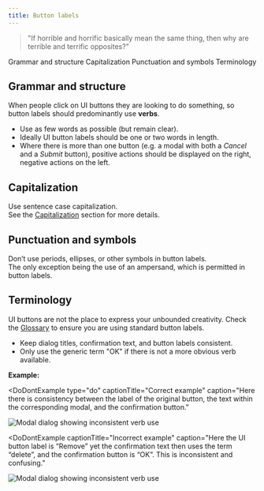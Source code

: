 ```yaml
---
title: Button labels
---
```


> "If horrible and horrific basically mean the same thing, then why are terrible and terrific opposites?"

<AnchorLinks>
  <AnchorLink>Grammar and structure</AnchorLink>
  <AnchorLink>Capitalization</AnchorLink>
  <AnchorLink>Punctuation and symbols</AnchorLink>
  <AnchorLink>Terminology</AnchorLink>
</AnchorLinks>

## Grammar and structure

When people click on UI buttons they are looking to do something, so button labels should predominantly use **verbs**.

- Use as few words as possible (but remain clear).
- Ideally UI button labels should be one or two words in length.
- Where there is more than one button (e.g. a modal with both a _Cancel_ and a _Submit_ button), positive actions should be displayed on the right, negative actions on the left.

<Row>
  <Column colMd={4} colLg={4}>
    <DoDontExample type="do" text="Sign up" aspectRatio="1:1" />
  </Column>
  <Column colMd={4} colLg={4}>
    <DoDontExample
      text="Yes, sign me up for the free trial"
      aspectRatio="1:1"
    />
  </Column>
</Row>

## Capitalization

Use sentence case capitalization.  
See the [Capitalization](capitalization) section for more details.

<Row>
  <Column colMd={4} colLg={4}>
    <DoDontExample type="do" text="Log in" aspectRatio="1:1" />
  </Column>
  <Column colMd={4} colLg={4}>
    <DoDontExample text="Log In" aspectRatio="1:1" />
  </Column>
</Row>

## Punctuation and symbols

Don’t use periods, ellipses, or other symbols in button labels.  
The only exception being the use of an ampersand, which is permitted in button labels.

<Row>
  <Column colMd={4} colLg={4}>
    <DoDontExample
      type="do"
      text="Publish app"
      aspectRatio="1:1"
    />
  </Column>
  <Column colMd={4} colLg={4}>
    <DoDontExample
      text="Publish app."
      aspectRatio="1:1"
    />
  </Column>
</Row>
<Row>
  <Column colMd={4} colLg={4}>
    <DoDontExample
      type="do"
      text="Preferences"
      aspectRatio="1:1"
    />
  </Column>
  <Column colMd={4} colLg={4}>
    <DoDontExample
      text="Preferences..."
      aspectRatio="1:1"
    />
  </Column>
</Row>
<Row>
  <Column colMd={4} colLg={4}>
    <DoDontExample
      type="do"
      text="Save & continue"
      aspectRatio="1:1"
    />
  </Column>
  <Column colMd={4} colLg={4}>
    <DoDontExample
      text="Save + continue"
      aspectRatio="1:1"
    />
  </Column>
</Row>

## Terminology

UI buttons are not the place to express your unbounded creativity. Check the [Glossary](glossary) to 
ensure you are using standard button labels.


- Keep dialog titles, confirmation text, and button labels consistent.
- Only use the generic term "OK" if there is not a more obvious verb available.

**Example:**


<Row>
  <Column colMd={8} colLg={8}>

<DoDontExample
  type="do"
  captionTitle="Correct example"
  caption="Here there is consistency between the label of the original button, the text within 
the corresponding modal, and the confirmation button."
>

![Modal dialog showing inconsistent verb use](images/Button_label_correct.png)

</DoDontExample>

  </Column>
</Row>
<Row>
  <Column colMd={8} colLg={8}>

<DoDontExample
  captionTitle="Incorrect example"
  caption="Here the UI button label is “Remove” yet the confirmation text then uses the term “delete”, 
and the confirmation button is “OK”. This is inconsistent and confusing."
>

![Modal dialog showing inconsistent verb use](images/Button_label_incorrect.png)

</DoDontExample>

  </Column>
</Row>